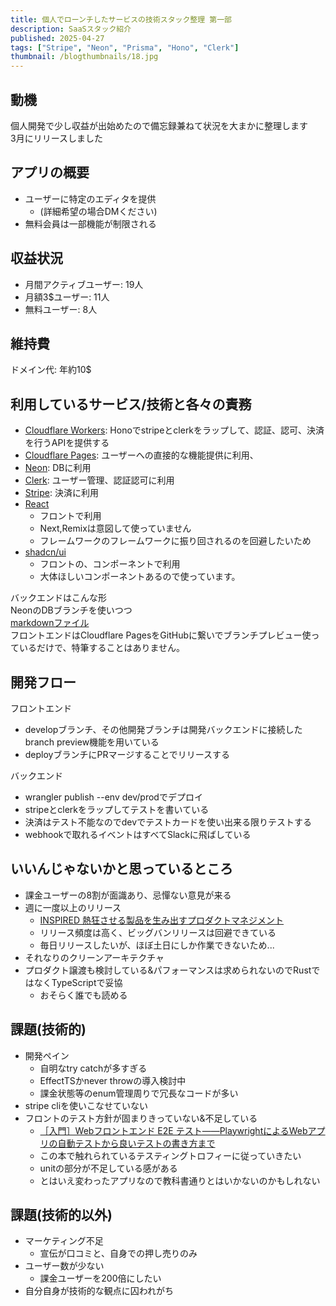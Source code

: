 ```yaml
---
title: 個人でローンチしたサービスの技術スタック整理 第一部
description: SaaSスタック紹介
published: 2025-04-27
tags: ["Stripe", "Neon", "Prisma", "Hono", "Clerk"]
thumbnail: /blogthumbnails/18.jpg
---
```


## 動機
個人開発で少し収益が出始めたので備忘録兼ねて状況を大まかに整理します  
3月にリリースしました  

## アプリの概要
- ユーザーに特定のエディタを提供  
  - (詳細希望の場合DMください)  
- 無料会員は一部機能が制限される  

## 収益状況
- 月間アクティブユーザー: 19人  
- 月額3$ユーザー: 11人
- 無料ユーザー: 8人

## 維持費
ドメイン代: 年約10$

## 利用しているサービス/技術と各々の責務
- [Cloudflare Workers](https://www.cloudflare.com/ja-jp/developer-platform/products/workers): Honoでstripeとclerkをラップして、認証、認可、決済を行うAPIを提供する  
- [Cloudflare Pages](https://www.cloudflare.com/ja-jp/developer-platform/products/pages): ユーザーへの直接的な機能提供に利用、  
- [Neon](https://neon.tech): DBに利用  
- [Clerk](https://clerk.com/): ユーザー管理、認証認可に利用    
- [Stripe](https://clerk.com/): 決済に利用  
- [React](https://react.dev/)
  - フロントで利用
  - Next,Remixは意図して使っていません
  - フレームワークのフレームワークに振り回されるのを回避したいため
- [shadcn/ui](https://ui.shadcn.com/)
  - フロントの、コンポーネントで利用
  - 大体ほしいコンポーネントあるので使っています。

バックエンドはこんな形  
NeonのDBブランチを使いつつ  
<BlogImage imagePath="/blog/my_saas_backend.png" />
[markdownファイル](https://nash1111rgba.com//backend.md)  
フロントエンドはCloudflare PagesをGitHubに繋いでブランチプレビュー使っているだけで、特筆することはありません。

## 開発フロー
フロントエンド  
- developブランチ、その他開発ブランチは開発バックエンドに接続したbranch preview機能を用いている  
- deployブランチにPRマージすることでリリースする  

バックエンド
- wrangler publish --env dev/prodでデプロイ
- stripeとclerkをラップしてテストを書いている
- 決済はテスト不能なのでdevでテストカードを使い出来る限りテストする
- webhookで取れるイベントはすべてSlackに飛ばしている

## いいんじゃないかと思っているところ
- 課金ユーザーの8割が面識あり、忌憚ない意見が来る
- 週に一度以上のリリース
  - [INSPIRED 熱狂させる製品を生み出すプロダクトマネジメント](https://amzn.to/44wfFiH)
  - リリース頻度は高く、ビッグバンリリースは回避できている
  - 毎日リリースしたいが、ほぼ土日にしか作業できないため...
- それなりのクリーンアーキテクチャ
- プロダクト譲渡も検討している&パフォーマンスは求められないのでRustではなくTypeScriptで妥協
  - おそらく誰でも読める

## 課題(技術的)
- 開発ペイン
  - 自明なtry catchが多すぎる
  - EffectTSかnever throwの導入検討中
  - 課金状態等のenum管理周りで冗長なコードが多い
- stripe cliを使いこなせていない
- フロントのテスト方針が固まりきっていない&不足している
  - [［入門］Webフロントエンド E2E テスト――PlaywrightによるWebアプリの自動テストから良いテストの書き方まで](https://amzn.to/42x4YL9)
  - この本で触れられているテスティングトロフィーに従っていきたい
  - unitの部分が不足している感がある
  - とはいえ変わったアプリなので教科書通りとはいかないのかもしれない

## 課題(技術的以外)
- マーケティング不足
  - 宣伝が口コミと、自身での押し売りのみ
- ユーザー数が少ない
  - 課金ユーザーを200倍にしたい
- 自分自身が技術的な観点に囚われがち
